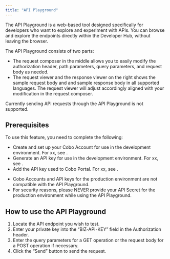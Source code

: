 ```yaml
---
title: "API Playground"
---
```


The API Playground is a web-based tool designed specifically for developers who want to explore and experiment with APIs. You can browse and explore the endpoints directly within the Developer Hub, without leaving the browser.

The API Playground consists of two parts:
- The request composer in the middle allows you to easily modify the authorization header, path parameters, query parameters, and request body as needed. 
- The request viewer and the response viewer on the right shows the sample request body and and sample response body in all supported languages. The request viewer will adjust accordingly aligned with your modification in the request composer.

<Note>Currently sending API requests through the API Playground is not supported.</Note>

## Prerequisites
To use this feature, you need to complete the following:
- Create and set up your Cobo Account for use in the development environment. For xx, see []().
- Generate an API key for use in the development environment. For xx, see []().
- Add the API key used to Cobo Portal. For xx, see []().

<Note><ul><li>Cobo Accounts and API keys for the production environment are not compatible with the API Playground.</li><li>For security reasons, please NEVER provide your API Secret for the production environment while using the API Playground.</li></ul></Note>

## How to use the API Playground

1. Locate the API endpoint you wish to test.
2. Enter your private key into the “BIZ-API-KEY” field in the Authorization header.
3. Enter the query parameters for a GET operation or the request body for a POST operation if necessary.
4. Click the “Send” button to send the request.


